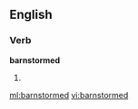 ==English==

===Verb===
'''barnstormed'''

# {{past of|[[barnstorm]]}}

[[ml:barnstormed]]
[[vi:barnstormed]]